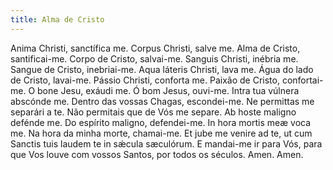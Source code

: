 ```yaml
---
title: Alma de Cristo
---
```


<div class="side-by-side not-content">
  <span class="text-justify">
    Anima Christi, sanctífica me. Corpus Christi, salve me.
  </span>
  <span class="text-justify">
    Alma de Cristo, santificai-me. Corpo de Cristo, salvai-me.
  </span>
  <span class="text-justify">Sanguis Christi, inébria me.</span>
  <span class="text-justify">Sangue de Cristo, inebriai-me.</span>
  <span class="text-justify">Aqua láteris Christi, lava me.</span>
  <span class="text-justify">Água do lado de Cristo, lavai-me.</span>
  <span class="text-justify">Pássio Christi, conforta me.</span>
  <span class="text-justify">Paixão de Cristo, confortai-me.</span>
  <span class="text-justify">O bone Jesu, exáudi me.</span>
  <span class="text-justify">Ó bom Jesus, ouvi-me.</span>
  <span class="text-justify">Intra tua vúlnera abscónde me.</span>
  <span class="text-justify">Dentro das vossas Chagas, escondei-me.</span>
  <span class="text-justify">Ne permittas me separári a te.</span>
  <span class="text-justify">Não permitais que de Vós me separe.</span>
  <span class="text-justify">Ab hoste maligno defénde me.</span>
  <span class="text-justify">Do espírito maligno, defendei-me.</span>
  <span class="text-justify">In hora mortis meæ voca me.</span>
  <span class="text-justify">Na hora da minha morte, chamai-me.</span>
  <span class="text-justify">
    Et jube me venire ad te, ut cum Sanctis tuis laudem te in sǽcula sæculórum.
  </span>
  <span class="text-justify">
    E mandai-me ir para Vós, para que Vos louve com vossos Santos, por todos os
    séculos.
  </span>
  <span class="text-justify">Amen.</span>
  <span class="text-justify">Amen.</span>
</div>
